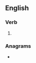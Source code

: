 ==English==

===Verb===
{{head|en|present participle}}

# {{present participle of|shack|lang=en|nocat=1}}

===Anagrams===
* {{l|en|hackings}}